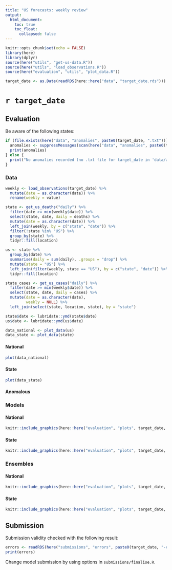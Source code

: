 ```yaml
---
title: "US forecasts: weekly review"
output:
  html_document:
    toc: true
    toc_float:
      collapsed: false
---
```


```r
knitr::opts_chunk$set(echo = FALSE)
library(here)
library(dplyr)
source(here("utils", "get-us-data.R"))
source(here("utils", "load_observations.R"))
source(here("evaluation", "utils", "plot_data.R"))

target_date <- as.Date(readRDS(here::here("data", "target_date.rds"))) 
```

# `r target_date`

## Evaluation {.tabset}

Be aware of the following states:
```r
if (file.exists(here("data", "anomalies", paste0(target_date, ".txt")))) {
  anomalies <- suppressMessages(scan(here("data", "anomalies", paste0(target_date, ".txt")), what = "character", sep = ","))
  print(anomalies)
} else {
  print("No anomalies recorded (no .txt file for target_date in 'data/anomalies')")
}
```

### Data {.tabset .tabset-pills}

```r
weekly <- load_observations(target_date) %>%
  mutate(date = as.character(date)) %>%
  rename(weekly = value)

state <- get_us_deaths("daily") %>%
  filter(date >= min(weekly$date)) %>%
  select(state, date, daily = deaths) %>%
  mutate(date = as.character(date)) %>%
  left_join(weekly, by = c("state", "date")) %>%
  filter(!state %in% "US") %>%
  group_by(state) %>%
  tidyr::fill(location)

us <- state %>%
  group_by(date) %>%
  summarise(daily = sum(daily), .groups = "drop") %>%
  mutate(state = "US") %>%
  left_join(filter(weekly, state == "US"), by = c("state", "date")) %>%
  tidyr::fill(location)

state_cases <- get_us_cases("daily") %>%
  filter(date >= min(weekly$date)) %>%
  select(state, date, daily = cases) %>%
  mutate(date = as.character(date),
         weekly = NULL) %>%
  left_join(select(state, location, state), by = "state") 

state$date <- lubridate::ymd(state$date)
us$date <- lubridate::ymd(us$date)

data_national <- plot_data(us)
data_state <- plot_data(state)
```

#### National

```r
plot(data_national)
```

#### State

```r
plot(data_state)
```

#### Anomalous

### Models {.tabset .tabset-pills}

#### National

```r
knitr::include_graphics(here::here("evaluation", "plots", target_date, "models", "us.png"), )
```

#### State

```r
knitr::include_graphics(here::here("evaluation", "plots", target_date, "models", "states.png"))
```

### Ensembles {.tabset .tabset-pills}

#### National

```r
knitr::include_graphics(here::here("evaluation", "plots", target_date, "ensembles", "us.png"))
```

#### State

```r
knitr::include_graphics(here::here("evaluation", "plots", target_date, "ensembles", "states.png"))
```

## Submission

Submission validity checked with the following result:
```r
errors <- readRDS(here("submissions", "errors", paste0(target_date, "-errors.rds")))
print(errors)
```
Change model submission by using options in `submissions/finalise.R`.

